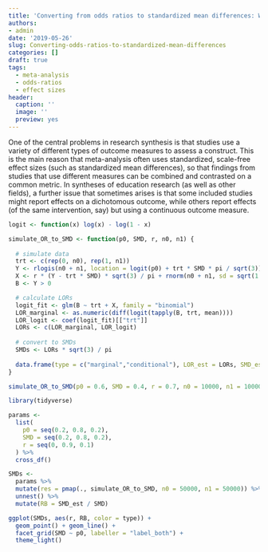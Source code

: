 ```yaml
---
title: 'Converting from odds ratios to standardized mean differences: What to do with logistic regression coefficients?'
authors:
- admin
date: '2019-05-26'
slug: Converting-odds-ratios-to-standardized-mean-differences
categories: []
draft: true
tags:
  - meta-analysis
  - odds-ratios
  - effect sizes
header:
  caption: ''
  image: ''
  preview: yes
---
```


One of the central problems in research synthesis is that studies use a variety of different types of outcome measures to assess a construct. This is the main reason that meta-analysis often uses standardized, scale-free effect sizes (such as standardized mean differences), so that findings from studies that use different measures can be combined and contrasted on a common metric. In syntheses of education research (as well as other fields), a further issue that sometimes arises is that some included studies might report effects on a dichotomous outcome, while others report effects (of the same intervention, say) but using a continuous outcome measure. 

```r
logit <- function(x) log(x) - log(1 - x)

simulate_OR_to_SMD <- function(p0, SMD, r, n0, n1) {
  
  # simulate data
  trt <- c(rep(0, n0), rep(1, n1))
  Y <- rlogis(n0 + n1, location = logit(p0) + trt * SMD * pi / sqrt(3))
  X <- r * (Y - trt * SMD) * sqrt(3) / pi + rnorm(n0 + n1, sd = sqrt(1 - r^2))
  B <- Y > 0

  # calculate LORs
  logit_fit <- glm(B ~ trt + X, family = "binomial")
  LOR_marginal <- as.numeric(diff(logit(tapply(B, trt, mean))))
  LOR_logit <- coef(logit_fit)[["trt"]]
  LORs <- c(LOR_marginal, LOR_logit)
  
  # convert to SMDs
  SMDs <- LORs * sqrt(3) / pi
  
  data.frame(type = c("marginal","conditional"), LOR_est = LORs, SMD_est = SMDs)
} 

simulate_OR_to_SMD(p0 = 0.6, SMD = 0.4, r = 0.7, n0 = 10000, n1 = 10000)

```

```r
library(tidyverse)

params <- 
  list(
    p0 = seq(0.2, 0.8, 0.2),
    SMD = seq(0.2, 0.8, 0.2),
    r = seq(0, 0.9, 0.1)
  ) %>%
  cross_df()

SMDs <- 
  params %>%
  mutate(res = pmap(., simulate_OR_to_SMD, n0 = 50000, n1 = 50000)) %>%
  unnest() %>%
  mutate(RB = SMD_est / SMD)

ggplot(SMDs, aes(r, RB, color = type)) + 
  geom_point() + geom_line() + 
  facet_grid(SMD ~ p0, labeller = "label_both") + 
  theme_light()
```


